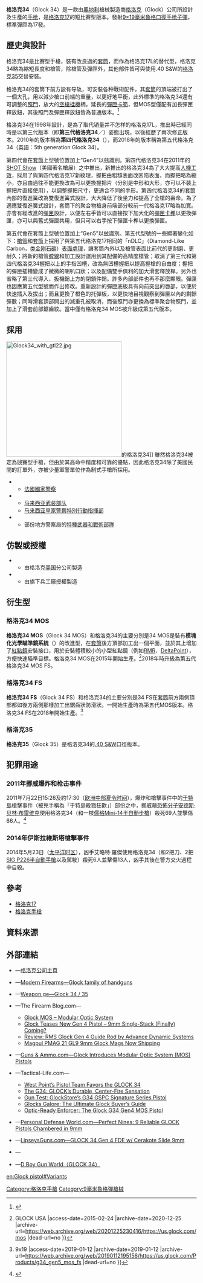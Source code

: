 {{noteTA
|G1=軍事
|G2=長度單位
|G3=Firearms
}}
{{Infobox Weapon
|name= 格洛克34<br />GLOCK 34<ref name="specs">{{Cite web |url=http://www.remtek.com/arms/glock/model/9/34/ |title=Remtek.com的格洛克34技術資料及評論 |access-date=2009-01-15 |archive-date=2013-06-09 |archive-url=https://web.archive.org/web/20130609075728/http://remtek.com/arms/glock/model/9/34/ |dead-url=no }}</ref>
|image= [[File:ARMS_&_Hunting_2012_exhibition_(473-04).jpg|300px]][[File:ARMS_&_Hunting_2012_exhibition_(473-05).jpg|300px]]
|image_size= 
|caption= [[俄羅斯|俄羅斯]]{{Link-en|奧爾西集團公司|ORSIS}}所製造的第四代格洛克34（4th generation Glock 34）
|origin= {{flagcountry|Austria}}
|type= [[半自動手槍|半自動手槍]]
<!-- Type selection -->
|is_ranged= yes
|is_bladed= 
|is_explosive= 
|is_artillery= 
|is_vehicle=
|is_misslie= 
|is_UK= 
<!-- Service history -->
|service= 
|used_by= 
|wars= 
<!-- Production history -->
|designer= {{Link-en|格斯通·格洛克|Gaston Glock}}
|design_date= 1998年
|manufacturer= [[格洛克|格洛克]]
|unit_cost= 
|production_date= 1998年—
|number= 
|variants= <div class="NavFrame collapsed" style="color: black; background-color: #FFFFFF; margin: 0 auto; padding: 0 10px; text-align: left;"><div class="NavHead" style="background-color: #FFFFFF; margin: 0 auto; padding: 0 10px; font-weight:normal;"></div><div class="NavContent" style="background-color: #FFFFFF; margin: 0 auto; padding: 0 10px;">
* '''34 MOS'''
* '''35'''
</div>
</div>
<!-- General specifications -->
|spec_label= 
|weight= <div class="NavFrame collapsed" style="color: black; background-color: #FFFFFF; margin: 0 auto; padding: 0 10px; text-align: left;"><div class="NavHead" style="background-color: #FFFFFF; margin: 0 auto; padding: 0 10px; font-weight:normal;"></div><div class="NavContent" style="background-color: #FFFFFF; margin: 0 auto; padding: 0 10px;">
* 第三代格洛克34：
** 空槍：650[[克|克]]／22.93[[盎司|盎司]]
** 上彈：930克／32.83盎司
* 第四代格洛克34：
** 空槍：655克／23.1盎司
** 上彈：935克／32.98盎司
* 第五代格洛克34 MOS：
** 空槍：743克／26.21盎司
** 上彈：980克／34.57盎司
</div>
</div>
|length= <div class="NavFrame collapsed" style="color: black; background-color: #FFFFFF; margin: 0 auto; padding: 0 10px; text-align: left;"><div class="NavHead" style="background-color: #FFFFFF; margin: 0 auto; padding: 0 10px; font-weight:normal;"></div><div class="NavContent" style="background-color: #FFFFFF; margin: 0 auto; padding: 0 10px;">
* 第三代格洛克34：224[[毫米|毫米]]／8.81[[英寸|英寸]]
* 第四代格洛克34：222毫米／8.74英吋
* 第五代格洛克34 MOS：222毫米／8.74英吋
</div>
</div>
|part_length= 135毫米／5.32英吋
|width= <div class="NavFrame collapsed" style="color: black; background-color: #FFFFFF; margin: 0 auto; padding: 0 10px; text-align: left;"><div class="NavHead" style="background-color: #FFFFFF; margin: 0 auto; padding: 0 10px; font-weight:normal;"></div><div class="NavContent" style="background-color: #FFFFFF; margin: 0 auto; padding: 0 10px;">
* 第三代格洛克34：30毫米／1.18英吋
* 第四代格洛克34：30毫米／1.18英吋
* 第五代格洛克34 MOS：34毫米／1.34英吋
</div>
</div>
|height= <div class="NavFrame collapsed" style="color: black; background-color: #FFFFFF; margin: 0 auto; padding: 0 10px; text-align: left;"><div class="NavHead" style="background-color: #FFFFFF; margin: 0 auto; padding: 0 10px; font-weight:normal;"></div><div class="NavContent" style="background-color: #FFFFFF; margin: 0 auto; padding: 0 10px;">
* 包括彈匣和[[機械瞄具|機械瞄具]]、第三代格洛克34：138毫米／5.43英吋
* 包括彈匣和機械瞄具、第四代格洛克34：138毫米／5.43英吋
* 包括彈匣和機械瞄具、第五代格洛克34 MOS：139毫米／5.47英吋
* [[槍管|槍管]]：32毫米／1.26英吋
</div>
</div>
|diameter= 
|crew= 
<!-- Ranged weapon specifications --> 
|cartridge= [[9×19mm魯格彈|9×19毫米魯格彈]]
|caliber= 9.02毫米（.355英吋）
|barrels= 1根，[[膛線|膛線]]纏距：250毫米／9.84英吋，{{Link-en|多邊形膛線|Polygonal rifling}}，右旋<br />第五代時為「格洛克射手槍管」
|action= <div class="NavFrame collapsed" style="color: black; background-color: #FFFFFF; margin: 0 auto; padding: 0 10px; text-align: left;"><div class="NavHead" style="background-color: #FFFFFF; margin: 0 auto; padding: 0 10px; font-weight:normal;"></div><div class="NavContent" style="background-color: #FFFFFF; margin: 0 auto; padding: 0 10px;">
* [[後座作用|槍管短行程後座作用]]
* 擊鐵平移式
* {{tsl|en|Safe action|安全機動}}
</div>
</div>
|mode= {{Link-en|半自動槍械|Semi-automatic firearm|半自動}}
|rate= 
|velocity= 
|range= 
|max_range= 
|feed= <div class="NavFrame collapsed" style="color: black; background-color: #FFFFFF; margin: 0 auto; padding: 0 10px; text-align: left;"><div class="NavHead" style="background-color: #FFFFFF; margin: 0 auto; padding: 0 10px; font-weight:normal;"></div><div class="NavContent" style="background-color: #FFFFFF; margin: 0 auto; padding: 0 10px;">
* 10／17／19／31／33發原廠[[彈匣|彈匣]]
* 17／21／27發[[馬格普工業公司|馬格普]]彈匣<ref>Magpul.com—[http://www.magpul.com/products/pmag-17-gl9 PMAG 17 GL9] {{Wayback|url=http://www.magpul.com/products/pmag-17-gl9 |date=20171022142334 }}, [http://www.magpul.com/products/pmag-21-gl9 PMAG 21 GL9] {{Wayback|url=http://www.magpul.com/products/pmag-21-gl9 |date=20171022142559 }} and [http://www.magpul.com/products/pmag-27-gl9 PMAG 27 GL9] {{Wayback|url=http://www.magpul.com/products/pmag-27-gl9 |date=20171022193322 }}</ref>
* 40發[[KRISS_Vector衝鋒槍|KRISS]]“Mag-Ex2”延長型可拆卸式彈匣（需裝上加長彈匣附件）
* 69發X Products[[彈鼓|彈鼓]]
* 100發[[C-Mag彈鼓|C-Mag彈鼓]]<ref>{{Cite web |url=http://www.thefirearmblog.com/blog/2011/10/31/glock-9mm-100-round-c-mag-magazine/ |title=The Firearm Blog—Glock 9mm 100 Round C-Mag Magazine |access-date=2011-11-01 |archive-date=2020-12-23 |archive-url=https://web.archive.org/web/20201223103642/https://www.thefirearmblog.com/blog/2011/10/31/glock-9mm-100-round-c-mag-magazine/ |dead-url=no }}</ref>
</div>
</div>
|sights= [[機械瞄具|機械瞄具]]：前方[[照準器|準星]]及後方缺口式[[照門|照門]]（可調節）<br />瞄準基線：<div class="NavFrame collapsed" style="color: black; background-color: #FFFFFF; margin: 0 auto; padding: 0 10px; text-align: left;"><div class="NavHead" style="background-color: #FFFFFF; margin: 0 auto; padding: 0 10px; font-weight:normal;"></div><div class="NavContent" style="background-color: #FFFFFF; margin: 0 auto; padding: 0 10px;">
* 第三代格洛克34：192毫米（7.56英吋）
* 第四代格洛克34：192毫米（7.56英吋）
* 第五代格洛克34 MOS：191毫米（7.52英吋）
</div>
</div>
<br />
<div class="NavFrame collapsed" style="color: black; background-color: #FFFFFF; margin: 0 auto; padding: 0 10px; text-align: left;"><div class="NavHead" style="background-color: #FFFFFF; margin: 0 auto; padding: 0 10px; font-weight:normal;"></div><div class="NavContent" style="background-color: #FFFFFF; margin: 0 auto; padding: 0 10px;">
* 34 MOS：[[手槍套筒|套筒]]後方頂部的[[紅點鏡|紅點鏡]]安裝平面上安裝小型紅點鏡
</div>
</div>
<!-- 火炮規格 -->
|breech= 
|recoil= 
|carriage= 
|elevation= 
|traverse= 
<!-- 刃器規格 --> 
|blade_type= 
|hilt_type= 
|sheath_type= 
|head_type= 
|haft_type= 
<!-- 爆炸物內填炸藥規格 --> 
|filling= 
|filling_weight= 
|detonation= 
|yield= 
<!-- 車輛/飛彈規格 -->
|armour= 
|primary_armament= 
|secondary_arament= 
|engine= 
|engine_power= 
|transmission= 
|payload_capacity= 
|fuel_capacity= 
|pw_ratio= 
|suspension= 
|clearance= 
|vehicle_range= 
|speed= 
|guidance= 
|steering= 
<!-- Missiles only -->
|wingspan= 
|propellant= 
|ceiling= 
|altitude= 
|depth= 
|boost= 
|accuracy= 
|launch_platform= 
|transport= 
}}

'''格洛克34'''（Glock 34）是一款由[[奧地利|奧地利]]槍械製造商[[格洛克|格洛克]]（Glock）公司所設計及生產的[[手枪|手枪]]，是[[格洛克17|格洛克17]]的短比賽型版本。發射[[9×19mm魯格彈|9×19毫米魯格]][[口徑|口徑]][[手枪|手枪]][[子彈|子彈]]，標凖彈匣為17發。

== 歷史與設計 ==
格洛克34是比賽型手槍，裝有改良過的[[手槍套筒|套筒]]，而作為格洛克17L的替代型，格洛克34略為縮短長度和槍管，除槍管及彈匣外，其他部件皆可與使用.40 S&W的[[格洛克35|格洛克35]]交替安裝。

格洛克34的套筒下前方設有导轨，可安裝各种戰術配件，其[[套筒|套筒]]的頂端被打出了一個大孔，用以減少槍口前端的重量，以更好地平衡，此外標準的格洛克34還有可調整的[[照門|照門]]，放大的[[空槍挂機|空槍挂機]]柄，延長的[[彈匣卡筍|彈匣卡筍]]，但MOS型僅配有加長彈匣釋放鈕，其後照門及彈匣釋放鈕皆為普通版本。<ref>{{cite web|title=Ayoob, Massad. "The Glock 34", ''Guns'' magazine, September 1999|url=http://findarticles.com/p/articles/mi_m0BQY/is_9_45/ai_55605777/|accessdate=2009-07-24|date=2009-06-02|publisher=Findarticles.com|archiveurl=https://archive.is/20120530163149/http://findarticles.com/p/articles/mi_m0BQY/is_9_45/ai_55605777/|archivedate=2012-05-30|deadurl=yes}}</ref>

格洛克34在1998年設計，是為了取代销量并不怎样的格洛克17L，推出時已經同時是以第三代版本（即'''第三代格洛克34'''／{{Lang-en|3rd generation Glock 34}}）姿態出現，以後經歷了兩次修正版本。2010年的版本稱為'''第四代格洛克34'''（{{Lang-en|4th generation Glock 34}}），而2018年的版本稱為第五代格洛克34（英語：5th generation Glock 34）。

第四代會在[[手槍套筒|套筒]]上型號位置加上“Gen4”以玆識別。第四代格洛克34在2011年的[[SHOT_Show|SHOT Show]]（美國著名槍展）之中推出，新推出的格洛克34為了大大提高[[人因工程学|人機工效]]，採用了與第四代格洛克17新紋理，握把由粗糙表面改凹陷表面，而握把略為縮小，亦且由過往不能更換改為可以更換握把片（分別是中形和大形，亦可以不裝上握把片直接使用），以調整握把尺寸，更適合不同的手形。第四代格洛克34的[[手槍套筒|套筒]]內部的復進簧改為雙復進簧式設計，大大降低了後坐力和提高了全槍的壽命。為了適應雙復進簧式設計，套筒下的聚合物槍身前端部分較前一代格洛克17略為加寬。亦會有經改進的[[彈匣|彈匣]]設計，以便左右手皆可以直接按下加大化的[[彈匣卡榫|彈匣卡榫]]以更換彈匣，亦可以與舊式彈匣共用，但只可以右手按下彈匣卡榫以更換彈匣。

第五代會在套筒上型號位置加上“Gen5”以玆識別。第五代型號的一些顯著變化如下：[[槍管|槍管]]和[[手槍套筒|套筒]]上採用了與第五代格洛克17相同的「nDLC」（Diamond-Like Carbon，[[类金刚石碳|类金刚石碳]]）[[表面處理|表面處理]]，讓套筒內外以及槍管表面比前代的更耐磨、更耐久；將新的槍管[[膛線|膛線]]和加工設計運用到其配備的高精度槍管；取消了第三代和第四代格洛克34握把以上的手指凹槽，改為無凹槽握把以提高握槍的自由度；握把的彈匣插槽變成了微微的喇叭口狀；以及配備雙手俱利的加大滑套釋放桿。另外也省略了第三代導入、扳機銷上方的閉鎖件銷。許多內部部件也再不那麼顯眼。彈匣也因應第五代型號而作出修改。重新設計的彈匣底板具有向前突出的唇部，以便於快速插入及拔出；而且更換了橙色的托彈板，以更快地目視觀察到彈匣以內的剩餘彈數；同時滑套頂部開出的減重孔被取消，而後照門亦更換為標準聚合物照門，並加上了滑套前部鋸齒紋。當中僅有格洛克34 MOS被升級成第五代版本。

== 採用 ==
[[File:Glock34_with_gtl22.jpg|305px]]的格洛克34]]
雖然格洛克34被定為競賽型手槍，但由於其高命中精度和可靠的優點，因此格洛克34除了美國民間的訂單外，亦被少量軍警單位作為制式手槍所採用。

* {{flagcountry|France}}
** [[法國國家警察|法國國家警察]]{{tsl|en|Recherche Assistance Intervention Dissuasion|搜索、支援、干預、勸阻部隊}}
* {{flagcountry|Malaysia}}
** [[马来西亚武装部队|马来西亚武装部队]]
** [[马来西亚皇家警察|马来西亚皇家警察]][[特別行動指揮部|特別行動指揮部]]
* {{flagcountry|USA}}
** 部份地方警察局的[[特種武器和戰術部隊|特種武器和戰術部隊]]

== 仿製或授權 ==
* {{flagcountry|United States}}
** 由格洛克[[美国|美国]]分公司製造
* {{flagcountry|Russia}}
** 由{{Link-en|奧爾西集團公司|ORSIS}}旗下兵工廠授權製造

== 衍生型 ==
=== 格洛克34 MOS ===
'''格洛克34 MOS'''（Glock 34 MOS）和格洛克34的主要分別是34 MOS是裝有'''模塊化光學瞄準鏡系統'''（{{Lang-en|'''M'''odular '''O'''ptic '''S'''ystem}}）的改進型，在[[手槍套筒|套筒]]後方頂部加工出一個平面，並於其上增加了[[紅點鏡|紅點鏡]]安裝接口，用於安裝體積較小的小型紅點鏡（例如[[加固微型反射式瞄準鏡|RMR]]、[[Leupold_DeltaPoint小型紅點鏡|DeltaPoint]]），方便快速瞄準目標。格洛克34 MOS在2015年開始生產。<ref>{{Cite web |url=http://us.glock.com/mos |title=MOS - Modular Optic System {{!}} GLOCK USA |access-date=2015-02-24 |archive-date=2020-12-25 |archive-url=https://web.archive.org/web/20201225230416/https://us.glock.com/mos |dead-url=no }}</ref>2018年時升級為第五代格洛克34 MOS FS。

=== 格洛克34 FS ===
'''格洛克34 FS'''（Glock 34 FS）和格洛克34的主要分別是34 FS在[[手槍套筒|套筒]]前方兩側頂部都如後方兩側那樣加工出鋸齒狀防滑狀。一開始生產時為第五代MOS版本。格洛克34 FS在2018年開始生產。<ref>{{Cite web |url=https://us.glock.com/Products/g34_gen5_mos_fs |title=G34Gen5 MOS FS Competition {{!}} 9x19 |access-date=2019-01-12 |archive-date=2019-01-12 |archive-url=https://web.archive.org/web/20190112195156/https://us.glock.com/Products/g34_gen5_mos_fs |dead-url=no }}</ref>

=== 格洛克35 ===
{{main|格洛克35}}
'''格洛克35'''（Glock 35）是格洛克34的[[.40_S&W|.40 S&W]]口徑版本。

== 犯罪用途 ==
=== 2011年挪威爆炸和枪击事件 ===
{{main|2011年挪威爆炸和枪击事件}}
2011年7月22日15:26及約17:30（[[欧洲中部夏令时间|欧洲中部夏令时间]]），爆炸和槍擊事件中的[[于特島|于特島]]槍擊事件（被兇手稱為「于特島殺戮狂歡」）部份之中，挪威藉[[恐怖主义|恐怖分子]][[安德斯·贝林·布雷维克|安德斯·贝林·布雷维克]]使用格洛克34（和一枝[[儒格Mini-14半自動步槍|儒格Mini-14半自動步槍]]）殺死69人並擊傷66人。<ref>{{cite book | title=A Norwegian Tragedy: Anders Behring Breivik and the Massacre on Utya | publisher=Polity | author=Borchgrevink, Aage | year=2013 | isbn=9780745672205}}</ref>

=== 2014年伊斯拉維斯塔槍擊事件 ===
{{main|2014年伊斯拉維斯塔槍擊事件}}
2014年5月23日（[[太平洋时区|太平洋时区]]），凶手艾略特·羅傑使用格洛克34（和2把刀、2把[[SIG_P226半自動手槍|SIG P226半自動手槍]]以及駕駛{{link-en|BMW 3 Series (E90)|BMW 3 Series (E90)|BMW 328i Coupé}}）殺死6人並擊傷13人，凶手其後在警方交火過程中自殺。

== 參考 ==
{{Commons and category|Glock#Glock 34|格洛克34|Glock 34}}
* [[格洛克17|格洛克17]]
* [[格洛克手槍|格洛克手槍]]

== 資料來源 ==
{{Reflist}}

== 外部連結 ==
{{refbegin|2}}
* {{en icon}}—[http://www.glock.com/ 格洛克公司主頁] {{WebCite|url=https://www.webcitation.org/652aTPq0n?url=http://www.glock.com/GlockLanding/index.html |date=20120129000842 |dateformat=iso }}
* {{en icon}}—[http://world.guns.ru/handguns/hg15-e.htm Modern Firearms—Glock family of handguns] {{Wayback|url=http://world.guns.ru/handguns/hg15-e.htm |date=20161110175224 }}
* {{en icon}}—[http://georgians.weapon.ge/index.php?sel=4&cat=1&l=en Weapon.ge—Glock 34 / 35] {{Wayback|url=http://georgians.weapon.ge/index.php?sel=4&cat=1&l=en |date=20160315021417 }}
* {{en icon}}—The Firearm Blog.com—
** [http://www.thefirearmblog.com/blog/2015/01/20/glock-mos-modular-optic-system/ Glock MOS – Modular Optic System] {{Wayback|url=http://www.thefirearmblog.com/blog/2015/01/20/glock-mos-modular-optic-system/ |date=20191201182054 }}
** [http://www.thefirearmblog.com/blog/2015/03/09/glock-teases-new-gen-4-pistol-9mm-single-stack-finally-coming/ Glock Teases New Gen 4 Pistol – 9mm Single-Stack (Finally) Coming?] {{Wayback|url=http://www.thefirearmblog.com/blog/2015/03/09/glock-teases-new-gen-4-pistol-9mm-single-stack-finally-coming/ |date=20201205121647 }}
** [http://www.thefirearmblog.com/blog/2016/05/19/review-rms-glock-gen-4-guide-rod-by-advance-dynamic-systems/ Review: RMS Glock Gen 4 Guide Rod by Advance Dynamic Systems] {{Wayback|url=http://www.thefirearmblog.com/blog/2016/05/19/review-rms-glock-gen-4-guide-rod-by-advance-dynamic-systems/ |date=20200924174620 }}
** [http://www.thefirearmblog.com/blog/2016/09/13/magpul-pmag-21-gl9-9mm-glock-mags-now-shipping/ Magpul PMAG 21 GL9 9mm Glock Mags Now Shipping] {{Wayback|url=http://www.thefirearmblog.com/blog/2016/09/13/magpul-pmag-21-gl9-9mm-glock-mags-now-shipping/ |date=20201205123626 }}
* {{en icon}}—[http://www.gunsandammo.com/first-look/glock-introduces-modular-optic-system-mos-pistols/ Guns & Ammo.com—Glock Introduces Modular Optic System (MOS) Pistols] {{Wayback|url=http://www.gunsandammo.com/first-look/glock-introduces-modular-optic-system-mos-pistols/ |date=20180124044745 }}
* {{en icon}}—Tactical-Life.com—
** [http://www.tactical-life.com/firearms/west-point-glock-34/#wp-g34-cadets West Point’s Pistol Team Favors the GLOCK 34] {{Wayback|url=http://www.tactical-life.com/firearms/west-point-glock-34/#wp-g34-cadets |date=20191130141600 }}
** [http://www.tactical-life.com/firearms/g34-glock-center-fire-sensation/#g34-centerfire-2nd The G34: GLOCK’s Durable, Center-Fire Sensation] {{Wayback|url=http://www.tactical-life.com/firearms/g34-glock-center-fire-sensation/#g34-centerfire-2nd |date=20191112213712 }}
** [http://www.tactical-life.com/firearms/test-glockstore-signature-g34/#swam16-g34-lead Gun Test: GlockStore’s G34 GSPC Signature Series Pistol] {{Wayback|url=http://www.tactical-life.com/firearms/test-glockstore-signature-g34/#swam16-g34-lead |date=20201205060521 }}
** [http://www.tactical-life.com/firearms/ultimate-glocks-buyers-guide/#gbg16-g34gen4mos Glocks Galore: The Ultimate Glock Buyer’s Guide] {{Wayback|url=http://www.tactical-life.com/firearms/ultimate-glocks-buyers-guide/#gbg16-g34gen4mos |date=20201204233156 }}
** [http://www.tactical-life.com/firearms/handguns/glock-g34-gen4-mos-pistol/ Optic-Ready Enforcer: The Glock G34 Gen4 MOS Pistol] {{Wayback|url=http://www.tactical-life.com/firearms/handguns/glock-g34-gen4-mos-pistol/ |date=20201207065107 }}
* {{en icon}}—[http://www.personaldefenseworld.com/2015/10/perfect-nines-9-reliable-glock-pistols-chambered-in-9mm/#glock-34 Personal Defense World.com—Perfect Nines: 9 Reliable GLOCK Pistols Chambered in 9mm] {{Wayback|url=http://www.personaldefenseworld.com/2015/10/perfect-nines-9-reliable-glock-pistols-chambered-in-9mm/#glock-34 |date=20170923081329 }}
* {{en icon}}—[https://web.archive.org/web/20151215094036/http://www.lipseysguns.com/post/GLOCK-34-Gen-4-FDE-w-Cerakote-Slide-9mm.aspx LipseysGuns.com—GLOCK 34 Gen 4 FDE w/ Cerakote Slide 9mm]
* {{en icon}}—{{YouTube|khIkefl_5ZQ|Video of operation—Shooting a Glock 34 9mm.}}
* {{zh-hans icon}}—[http://pewpewpew.work/austria/glock/34/34.htm D Boy Gun World（GLOCK 34）] {{Wayback|url=http://pewpewpew.work/austria/glock/34/34.htm |date=20200808113003 }}
{{refend}}

{{Glock pistols}}
[[Category:格洛克手槍|Category:格洛克手槍]]
[[Category:9毫米魯格彈槍械|Category:9毫米魯格彈槍械]]

[[en:Glock_pistol#Variants|en:Glock pistol#Variants]]